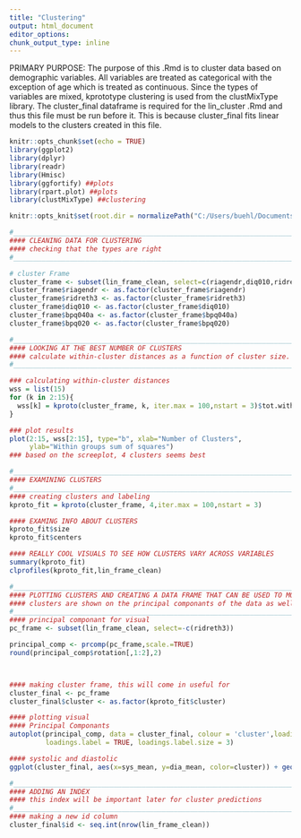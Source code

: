 ---
title: "Clustering"
output: html_document
editor_options: 
chunk_output_type: inline
---
PRIMARY PURPOSE: 
The purpose of this .Rmd is to cluster data based on demographic variables. All variables are treated as categorical with the exception of age which is treated as continuous. Since the types of variables are mixed, kprototype clustering is used from the clustMixType library. The cluster_final dataframe is required for the lin_cluster .Rmd and thus this file must be run before it. This is because cluster_final fits linear models to the clusters created in this file. 

```{r setup, include=FALSE}
knitr::opts_chunk$set(echo = TRUE)
library(ggplot2)
library(dplyr)
library(readr)
library(Hmisc)
library(ggfortify) ##plots
library(rpart.plot) ##plots 
library(clustMixType) ##clustering 

knitr::opts_knit$set(root.dir = normalizePath("C:/Users/buehl/Documents/classes/senior-research"))
```

```{r}
#___________________________________________________________________________________________________
#### CLEANING DATA FOR CLUSTERING 
#### checking that the types are right
#___________________________________________________________________________________________________

# cluster Frame 
cluster_frame <- subset(lin_frame_clean, select=c(riagendr,diq010,ridreth3,ridageyr,bpq040a, bpq020))
cluster_frame$riagendr <- as.factor(cluster_frame$riagendr)
cluster_frame$ridreth3 <- as.factor(cluster_frame$ridreth3)
cluster_frame$diq010 <- as.factor(cluster_frame$diq010)
cluster_frame$bpq040a <- as.factor(cluster_frame$bpq040a)
cluster_frame$bpq020 <- as.factor(cluster_frame$bpq020)

```

```{r}
#___________________________________________________________________________________________________
#### LOOKING AT THE BEST NUMBER OF CLUSTERS 
#### calculate within-cluster distances as a function of cluster size. This will help determine best number of clusters
#___________________________________________________________________________________________________

### calculating within-cluster distances 
wss = list(15)
for (k in 2:15){ 
  wss[k] = kproto(cluster_frame, k, iter.max = 100,nstart = 3)$tot.withinss
}

### plot results 
plot(2:15, wss[2:15], type="b", xlab="Number of Clusters",
     ylab="Within groups sum of squares")
### based on the screeplot, 4 clusters seems best 
```


```{r}
#___________________________________________________________________________________________________
#### EXAMINING CLUSTERS 
#___________________________________________________________________________________________________
#### creating clusters and labeling 
kproto_fit = kproto(cluster_frame, 4,iter.max = 100,nstart = 3)

#### EXAMING INFO ABOUT CLUSTERS 
kproto_fit$size
kproto_fit$centers

#### REALLY COOL VISUALS TO SEE HOW CLUSTERS VARY ACROSS VARIABLES 
summary(kproto_fit)
clprofiles(kproto_fit,lin_frame_clean)

```



```{r}
#___________________________________________________________________________________________________
#### PLOTTING CLUSTERS AND CREATING A DATA FRAME THAT CAN BE USED TO MODEL CLUSTERS 
#### clusters are shown on the principal componants of the data as well as the systolic and diastolic blood pressure. Additionally, a dataframe is made that can be used to train models on the different clusters. 
#___________________________________________________________________________________________________
#### principal componant for visual 
pc_frame <- subset(lin_frame_clean, select=-c(ridreth3))

principal_comp <- prcomp(pc_frame,scale.=TRUE)
round(principal_comp$rotation[,1:2],2) 



#### making cluster frame, this will come in useful for 
cluster_final <- pc_frame
cluster_final$cluster <- as.factor(kproto_fit$cluster)

#### plotting visual 
#### Principal Componants 
autoplot(principal_comp, data = cluster_final, colour = 'cluster',loadings = TRUE, loadings.colour = 'blue',
         loadings.label = TRUE, loadings.label.size = 3)

#### systolic and diastolic 
ggplot(cluster_final, aes(x=sys_mean, y=dia_mean, color=cluster)) + geom_point()
```

```{r}
#___________________________________________________________________________________________________
#### ADDING AN INDEX 
#### this index will be important later for cluster predictions 
#___________________________________________________________________________________________________
#### making a new id column 
cluster_final$id <- seq.int(nrow(lin_frame_clean))
```






